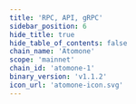 ```yaml
---
title: 'RPC, API, gRPC'
sidebar_position: 6
hide_title: true
hide_table_of_contents: false
chain_name: 'Atomone'
scope: 'mainnet'
chain_id: 'atomone-1'
binary_version: 'v1.1.2'
icon_url: 'atomone-icon.svg'
---
```



<PageTitle
  iconUrl="img/atomone-icon.svg"
  title="Atomone Public Endpoints"
  chainId="atomone-1"
  version="v1.1.2"
/>

<Endpoints
  api="https://atomone-api.noders.services"
  rpc="https://atomone-rpc.noders.services"
  grpc="https://atomone-grpc.noders.services:443"
  jsonRpc=""
/>
